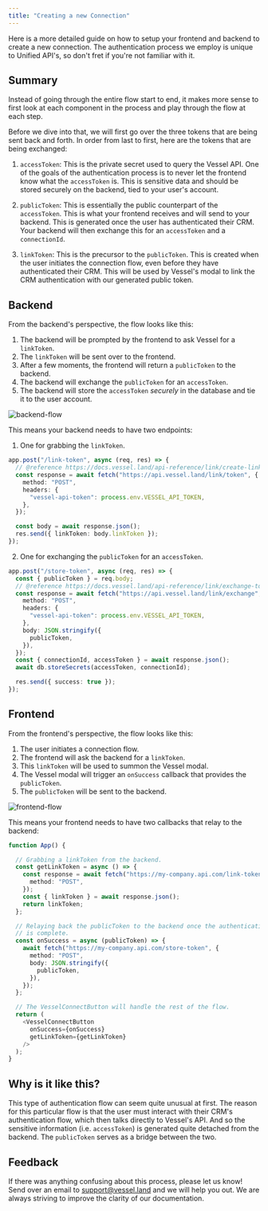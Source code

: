```yaml
---
title: "Creating a new Connection"
---
```


Here is a more detailed guide on how to setup your frontend and backend
to create a new connection. The authentication process we employ is unique
to Unified API's, so don't fret if you're not familiar with it.

## Summary

Instead of going through the entire flow start to end, it makes more sense
to first look at each component in the process and play through the flow
at each step.

Before we dive into that, we will first go over the three tokens that are
being sent back and forth. In order from last to first, here are the tokens that are
being exchanged:

1. `accessToken`: This is the private secret used to query the Vessel API.
One of the goals of the authentication process is to never let the frontend
know what the `accessToken` is. This is sensitive data
and should be stored securely on the backend,
tied to your user's account.

2. `publicToken`: This is essentially the public counterpart of the `accessToken`.
This is what your frontend receives and will send to your backend. This is generated
once the user has authenticated their CRM. Your backend will then exchange this
for an `accessToken` and a `connectionId`.

3. `linkToken`: This is the precursor to the `publicToken`. This is created
when the user initiates the connection flow, even before they
have authenticated their CRM. This will be used by Vessel's modal
to link the CRM authentication with our generated public token.

## Backend

From the backend's perspective, the flow looks like this:

1. The backend will be prompted by the frontend to ask Vessel for a `linkToken`.  
2. The `linkToken` will be sent over to the frontend.  
3. After a few moments, the frontend will return a `publicToken` to the backend.  
4. The backend will exchange the `publicToken` for an `accessToken`.  
5. The backend will store the `accessToken` _securely_ in the database
and tie it to the user account.

![backend-flow](assets/backend-auth-flow.jpg)

This means your backend needs to have two endpoints:

1. One for grabbing the `linkToken`.
```typescript
app.post("/link-token", async (req, res) => {
  // @reference https://docs.vessel.land/api-reference/link/create-link-token
  const response = await fetch("https://api.vessel.land/link/token", {
    method: "POST",
    headers: {
      "vessel-api-token": process.env.VESSEL_API_TOKEN,
    },
  });

  const body = await response.json();
  res.send({ linkToken: body.linkToken });
});
```

2. One for exchanging the `publicToken` for an `accessToken`.
```typescript
app.post("/store-token", async (req, res) => {
  const { publicToken } = req.body;
  // @reference https://docs.vessel.land/api-reference/link/exchange-tokens
  const response = await fetch("https://api.vessel.land/link/exchange", {
    method: "POST",
    headers: {
      "vessel-api-token": process.env.VESSEL_API_TOKEN,
    },
    body: JSON.stringify({
      publicToken,
    }),
  });
  const { connectionId, accessToken } = await response.json();
  await db.storeSecrets(accessToken, connectionId);

  res.send({ success: true });
});
```

## Frontend

From the frontend's perspective, the flow looks like this:

1. The user initiates a connection flow.
2. The frontend will ask the backend for a `linkToken`.
3. This `linkToken` will be used to summon the Vessel modal.
4. The Vessel modal will trigger an `onSuccess` callback
that provides the `publicToken`.
5. The `publicToken` will be sent to the backend.

![frontend-flow](assets/frontend-auth-flow.jpg)

This means your frontend needs to have two callbacks that
relay to the backend:
```typescript
function App() {

  // Grabbing a linkToken from the backend.
  const getLinkToken = async () => {
    const response = await fetch("https://my-company.api.com/link-token", {
      method: "POST",
    });
    const { linkToken } = await response.json();
    return linkToken;
  };

  // Relaying back the publicToken to the backend once the authentication
  // is complete.
  const onSuccess = async (publicToken) => {
    await fetch("https://my-company.api.com/store-token", {
      method: "POST",
      body: JSON.stringify({
        publicToken,
      }),
    });
  };

  // The VesselConnectButton will handle the rest of the flow.
  return (
    <VesselConnectButton
      onSuccess={onSuccess}
      getLinkToken={getLinkToken}
    />
  );
}
```

## Why is it like this?

This type of authentication flow can seem quite unusual at first.
The reason for this particular flow is that the user must interact
with their CRM's authentication flow, which then talks directly
to Vessel's API. And so the sensitive information (i.e. `accessToken`)
is generated quite detached from the backend. The `publicToken` serves
as a bridge between the two.

## Feedback

If there was anything confusing about this process, please let us know!
Send over an email to [support@vessel.land](mailto:support@vessel.land)
and we will help you out. We are always striving to improve the clarity
of our documentation.
